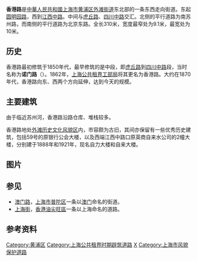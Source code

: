 {{unreferenced|time=2016-09-15}}
{{Infobox street
|中文道路名称=香港路
|道路英文名=Xianggang Rd.
|路牌类型=Shanghai
|道路方向=WE
|图片=File:Xianggang Rd. Shanghai.JPG
|图片说明=香港路东端
|道路属性=
|道路总长度=0.31
|车速限制=60
|行车线数量=2
|所在地区=[[上海市|上海市]]黄浦区
|起点=[[圆明园路|圆明园路]]
|终点=[[江西中路|江西中路]]
|道路命名日期=1862年
|命名缘由=[[香港|香港]]
|道路旧名=诺门路
|道路动工日期=1850年
|通车日期=1850年
|路段主要建筑=
}}
'''香港路'''是[[中華人民共和國|中華人民共和國]][[上海市|上海市]][[黄浦区|黄浦区]][[外滩街道|外滩街道]]东北部的一条东西走向街道。东起[[圆明园路_(上海)|圆明园路]]，西到[[江西路_(上海)|江西中路]]。中间与[[虎丘路|虎丘路]]、[[四川路_(上海)|四川中路]]交汇。北侧的平行道路为南苏州路，而南侧的平行道路为北京东路。全长310米，宽度最窄处为9.1米，最宽处为10米。

==历史==
香港路最初修筑于1850年代，最早修筑的是中段，即[[虎丘路|虎丘路]]到[[四川中路|四川中路]]段，当时名称为'''诺门路'''（{{来源请求|''Gnaomen Road''}}）。1862年，[[上海公共租界工部局|上海公共租界工部局]]将其更名为香港路。大约在1870年代，香港路向东、西两个方向延伸，达到今天的规模。

==主要建筑==
由于临近苏州河，香港路沿路仓库、堆栈较多。
 
香港路地处[[外滩历史文化风貌区|外滩历史文化风貌区]]内，市容颇为古旧，其间亦保留有一些优秀历史建筑，包括59号的原银行公会大楼，以及西端江西中路口原英商自来水公司的2幢大楼，分别建于1888年和1921年，现名自力大楼和自来大楼。

==图片==
{{gallery
|File:201611 Name Board of Xianggang Road, Shanghai.jpg|路牌
|File:201611 Xianggang Road.jpg|街景
}}

==参见==
*[[澳门路_(上海)|澳门路]]，[[上海市|上海市]][[普陀区_(上海市)|普陀区]]一条以[[澳门|澳门]]命名的街道。
*[[上海街|上海街]]，[[香港|香港]][[油尖旺區|油尖旺區]]一条以上海命名的道路。

==参考资料==
{{commonscat|Xianggang Road, Shanghai}}
{{reflist}}

[[Category:黄浦区|Category:黄浦区]]
[[Category:上海公共租界时期辟筑道路|Category:上海公共租界时期辟筑道路]]
[[Category:上海道路|X]]
[[Category:上海市风貌保护道路|Category:上海市风貌保护道路]]